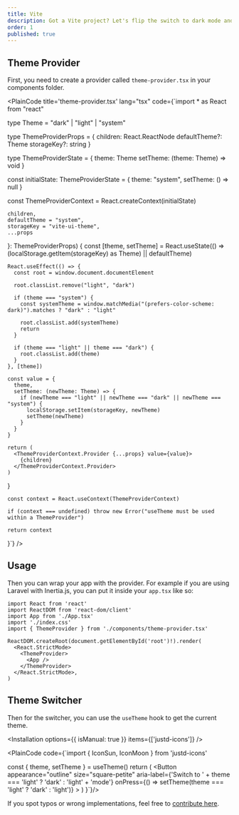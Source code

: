 ```yaml
---
title: Vite
description: Got a Vite project? Let's flip the switch to dark mode and get that cool, sleek look in a snap. Here’s how to do it.
order: 1
published: true
---
```


## Theme Provider
First, you need to create a provider called `theme-provider.tsx` in your components folder.

<PlainCode title='theme-provider.tsx' lang="tsx" code={`import * as React from "react"

  type Theme = "dark" | "light" | "system"

  type ThemeProviderProps = {
    children: React.ReactNode
    defaultTheme?: Theme
    storageKey?: string
  }

  type ThemeProviderState = {
    theme: Theme
    setTheme: (theme: Theme) => void
  }

  const initialState: ThemeProviderState = {
    theme: "system",
    setTheme: () => null
  }

  const ThemeProviderContext = React.createContext<ThemeProviderState>(initialState)

    children,
    defaultTheme = "system",
    storageKey = "vite-ui-theme",
    ...props
  }: ThemeProviderProps) {
    const [theme, setTheme] = React.useState<Theme>(() => (localStorage.getItem(storageKey) as Theme) || defaultTheme)

    React.useEffect(() => {
      const root = window.document.documentElement

      root.classList.remove("light", "dark")

      if (theme === "system") {
        const systemTheme = window.matchMedia("(prefers-color-scheme: dark)").matches ? "dark" : "light"

        root.classList.add(systemTheme)
        return
      }

      if (theme === "light" || theme === "dark") {
        root.classList.add(theme)
      }
    }, [theme])

    const value = {
      theme,
      setTheme: (newTheme: Theme) => {
        if (newTheme === "light" || newTheme === "dark" || newTheme === "system") {
          localStorage.setItem(storageKey, newTheme)
          setTheme(newTheme)
        }
      }
    }

    return (
      <ThemeProviderContext.Provider {...props} value={value}>
        {children}
      </ThemeProviderContext.Provider>
    )
  }

    const context = React.useContext(ThemeProviderContext)

    if (context === undefined) throw new Error("useTheme must be used within a ThemeProvider")

    return context
  }`} />


## Usage
Then you can wrap your app with the provider. For example if you are using Laravel with Inertia.js, you can put it inside your `app.tsx` like so:

```tsx {5} {9-11}
import React from 'react'
import ReactDOM from 'react-dom/client'
import App from './App.tsx'
import './index.css'
import { ThemeProvider } from './components/theme-provider.tsx'

ReactDOM.createRoot(document.getElementById('root')!).render(
  <React.StrictMode>
    <ThemeProvider>
      <App />
    </ThemeProvider>
  </React.StrictMode>,
)
```

## Theme Switcher

Then for the switcher, you can use the `useTheme` hook to get the current theme.

<Installation options={{ isManual: true }}  items={['justd-icons']} />

<PlainCode code={`import { IconSun, IconMoon } from 'justd-icons'

  const { theme, setTheme } = useTheme()
  return (
    <Button
      appearance="outline"
      size="square-petite"
      aria-label={'Switch to ' + theme === 'light' ? 'dark' : 'light' + 'mode'}
      onPress={() => setTheme(theme === 'light' ? 'dark' : 'light')}
    >
      <IconSun className="h-[1.2rem] w-[1.2rem] rotate-0 scale-100 transition-all dark:-rotate-90 dark:scale-0" />
      <IconMoon className="absolute h-[1.2rem] w-[1.2rem] rotate-90 scale-0 transition-all dark:rotate-0 dark:scale-100" />
    </Button>
    )
}`}/>

If you spot typos or wrong implementations, feel free to [contribute here](https://github.com/irsyadadl/d./blob/main/content/docs/dark-mode/vite.mdx).
